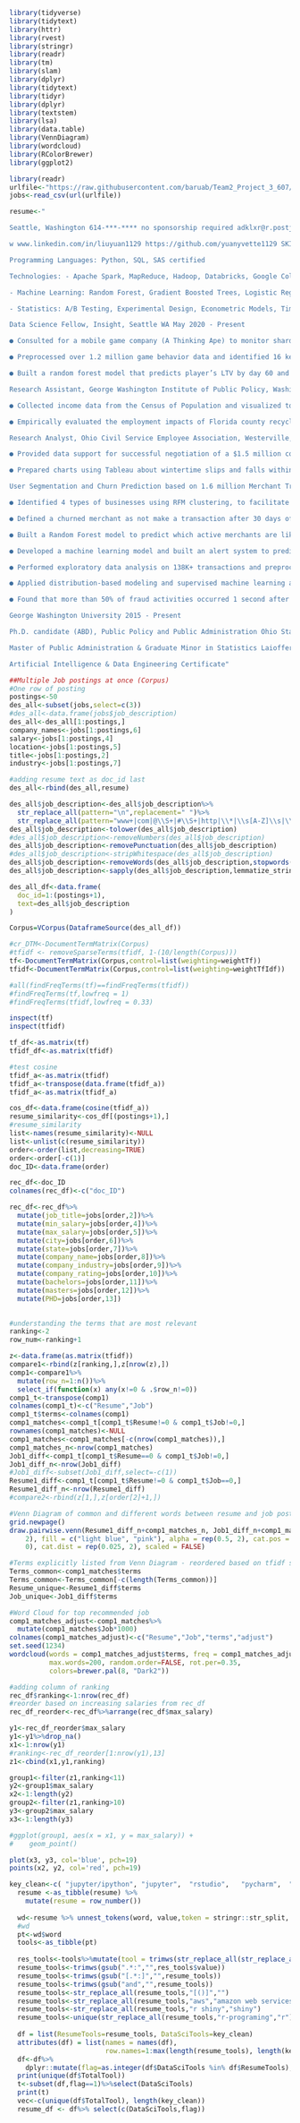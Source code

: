 
```r
library(tidyverse)
library(tidytext)
library(httr)
library(rvest)
library(stringr)
library(readr)
library(tm)
library(slam)
library(dplyr)
library(tidytext)
library(tidyr)
library(dplyr)
library(textstem)
library(lsa)
library(data.table)
library(VennDiagram)
library(wordcloud)
library(RColorBrewer)
library(ggplot2)
```


```r
library(readr)
urlfile<-"https://raw.githubusercontent.com/baruab/Team2_Project_3_607/main/job_posting.csv"
jobs<-read_csv(url(urlfile))

resume<-"

Seattle, Washington 614-***-**** no sponsorship required adklxr@r.postjobfree.com

w www.linkedin.com/in/liuyuan1129 https://github.com/yuanyvette1129 SKILLS

Programming Languages: Python, SQL, SAS certified

Technologies: - Apache Spark, MapReduce, Hadoop, Databricks, Google Colab, Git, Tableau

- Machine Learning: Random Forest, Gradient Boosted Trees, Logistic Regression, Lasso, Ridge, PCA, KNN, NLP, Clustering, Anomaly Detection, Recommendation System

- Statistics: A/B Testing, Experimental Design, Econometric Models, Time Series Forecasting EXPERIENCE

Data Science Fellow, Insight, Seattle WA May 2020 - Present

● Consulted for a mobile game company (A Thinking Ape) to monitor shard health and improve game monetization

● Preprocessed over 1.2 million game behavior data and identified 16 key gameplay features from over 90 features using filter and embedded feature selection techniques

● Built a random forest model that predicts player’s LTV by day 60 and identified low-performing shards for the community specialist team for early intervention

Research Assistant, George Washington Institute of Public Policy, Washington D.C. Sep 2015 - May 2020

● Collected income data from the Census of Population and visualized to understand the geography of U.S. county-level income inequality from 1950 to 2010

● Empirically evaluated the employment impacts of Florida county recycling programs based on fixed effects regression model and estimated that a 1 percentage point increase in county recycling rate leads to a 0.4% job growth in solid waste and recycling industry

Research Analyst, Ohio Civil Service Employee Association, Westerville, Ohio 2014 – 2015

● Provided data support for successful negotiation of a $1.5 million contract with County Job and Family Services

● Prepared charts using Tableau about wintertime slips and falls within Department of Rehabilitation and Corrections to help analyze and develop recommendations for injury reduction PROJECTS

User Segmentation and Churn Prediction based on 1.6 million Merchant Transaction Activities Feb 2021

● Identified 4 types of businesses using RFM clustering, to facilitate customized action plans to different segments

● Defined a churned merchant as not make a transaction after 30 days of their first transaction, and self-labeled merchants into churn/no churn

● Built a Random Forest model to predict which active merchants are likely to churn in the near future, with a F1 score= 0.45; found that the total transaction amount in a month is the most predictive of churning Financial Anomaly Detection and Risk Analysis in Python August 2020

● Developed a machine learning model and built an alert system to predict and prevent fraudulent activities

● Performed exploratory data analysis on 138K+ transactions and preprocessed data by matching IP address to country, feature engineering, encoding categorical features, and handling imbalance labeled data by SMOTE

● Applied distribution-based modeling and supervised machine learning algorithms, and selected random forest model as the final model (best F1: 0.67)

● Found that more than 50% of fraud activities occurred 1 second after sign up and the more a device or an IP is shared, the more likely to be classified as at risk EDUCATION

George Washington University 2015 - Present

Ph.D. candidate (ABD), Public Policy and Public Administration Ohio State University 2012 - 2014

Master of Public Administration & Graduate Minor in Statistics Laioffer 2019 - 2020

Artificial Intelligence & Data Engineering Certificate"

```


```r
##Multiple Job postings at once (Corpus)
#One row of posting
postings<-50
des_all<-subset(jobs,select=c(3))
#des_all<-data.frame(jobs$job_description)
des_all<-des_all[1:postings,]
company_names<-jobs[1:postings,6]
salary<-jobs[1:postings,4]
location<-jobs[1:postings,5]
title<-jobs[1:postings,2]
industry<-jobs[1:postings,7]

#adding resume text as doc_id last
des_all<-rbind(des_all,resume)

des_all$job_description<-des_all$job_description%>%
  str_replace_all(pattern="\n",replacement=" ")%>%
  str_replace_all(pattern="www+|com|@\\S+|#\\S+|http|\\*|\\s[A-Z]\\s|\\s[a-z]\\s|\\d|�+",replacement=" ")
des_all$job_description<-tolower(des_all$job_description)
#des_all$job_description<-removeNumbers(des_all$job_description)
des_all$job_description<-removePunctuation(des_all$job_description)
#des_all$job_description<-stripWhitespace(des_all$job_description)
des_all$job_description<-removeWords(des_all$job_description,stopwords("en"))
des_all$job_description<-sapply(des_all$job_description,lemmatize_strings)

des_all_df<-data.frame(
  doc_id=1:(postings+1),
  text=des_all$job_description
)

Corpus=VCorpus(DataframeSource(des_all_df))

#cr_DTM<-DocumentTermMatrix(Corpus)
#tfidf <- removeSparseTerms(tfidf, 1-(10/length(Corpus)))
tf<-DocumentTermMatrix(Corpus,control=list(weighting=weightTf))
tfidf<-DocumentTermMatrix(Corpus,control=list(weighting=weightTfIdf))

#all(findFreqTerms(tf)==findFreqTerms(tfidf))
#findFreqTerms(tf,lowfreq = 1)
#findFreqTerms(tfidf,lowfreq = 0.33)

inspect(tf)
inspect(tfidf)

tf_df<-as.matrix(tf)
tfidf_df<-as.matrix(tfidf)


```

```r
#test cosine
tfidf_a<-as.matrix(tfidf)
tfidf_a<-transpose(data.frame(tfidf_a))
tfidf_a<-as.matrix(tfidf_a)

cos_df<-data.frame(cosine(tfidf_a))
resume_similarity<-cos_df[(postings+1),]
#resume_similarity
list<-names(resume_similarity)<-NULL
list<-unlist(c(resume_similarity))
order<-order(list,decreasing=TRUE)
order<-order[-c(1)]
doc_ID<-data.frame(order)

rec_df<-doc_ID
colnames(rec_df)<-c("doc_ID")

rec_df<-rec_df%>%
  mutate(job_title=jobs[order,2])%>%
  mutate(min_salary=jobs[order,4])%>%
  mutate(max_salary=jobs[order,5])%>%
  mutate(city=jobs[order,6])%>%
  mutate(state=jobs[order,7])%>%
  mutate(company_name=jobs[order,8])%>%
  mutate(company_industry=jobs[order,9])%>%
  mutate(company_rating=jobs[order,10])%>%
  mutate(bachelors=jobs[order,11])%>%
  mutate(masters=jobs[order,12])%>%
  mutate(PHD=jobs[order,13])
  

```

```r
#understanding the terms that are most relevant
ranking<-2
row_num<-ranking+1

z<-data.frame(as.matrix(tfidf)) 
compare1<-rbind(z[ranking,],z[nrow(z),]) 
comp1<-compare1%>%
  mutate(row_n=1:n())%>%
  select_if(function(x) any(x!=0 & .$row_n!=0))
comp1_t<-transpose(comp1)
colnames(comp1_t)<-c("Resume","Job")
comp1_t$terms<-colnames(comp1)
comp1_matches<-comp1_t[comp1_t$Resume!=0 & comp1_t$Job!=0,]
rownames(comp1_matches)<-NULL
comp1_matches<-comp1_matches[-c(nrow(comp1_matches)),]
comp1_matches_n<-nrow(comp1_matches)
Job1_diff<-comp1_t[comp1_t$Resume==0 & comp1_t$Job!=0,]
Job1_diff_n<-nrow(Job1_diff)
#Job1_diff<-subset(Job1_diff,select=-c(1))
Resume1_diff<-comp1_t[comp1_t$Resume!=0 & comp1_t$Job==0,]
Resume1_diff_n<-nrow(Resume1_diff)
#compare2<-rbind(z[1,],z[order[2]+1,])

#Venn Diagram of common and different words between resume and job posting. 
grid.newpage()
draw.pairwise.venn(Resume1_diff_n+comp1_matches_n, Job1_diff_n+comp1_matches_n, comp1_matches_n, category = c("Terms in your resume", "Terms in Job Posting"), lty = rep("blank", 
    2), fill = c("light blue", "pink"), alpha = rep(0.5, 2), cat.pos = c(0, 
    0), cat.dist = rep(0.025, 2), scaled = FALSE)

#Terms explicitly listed from Venn Diagram - reordered based on tfidf score
Terms_common<-comp1_matches$terms
Terms_common<-Terms_common[-c(length(Terms_common))]
Resume_unique<-Resume1_diff$terms
Job_unique<-Job1_diff$terms

#Word Cloud for top recommended job
comp1_matches_adjust<-comp1_matches%>%
  mutate(comp1_matches$Job*1000)
colnames(comp1_matches_adjust)<-c("Resume","Job","terms","adjust")
set.seed(1234)
wordcloud(words = comp1_matches_adjust$terms, freq = comp1_matches_adjust$adjust, min.freq = 1,
          max.words=200, random.order=FALSE, rot.per=0.35, 
          colors=brewer.pal(8, "Dark2"))

```

```r
#adding column of ranking
rec_df$ranking<-1:nrow(rec_df)
#reorder based on increasing salaries from rec_df
rec_df_reorder<-rec_df%>%arrange(rec_df$max_salary)

y1<-rec_df_reorder$max_salary
y1<-y1%>%drop_na()
x1<-1:nrow(y1)
#ranking<-rec_df_reorder[1:nrow(y1),13]
z1<-cbind(x1,y1,ranking)

group1<-filter(z1,ranking<11)
y2<-group1$max_salary
x2<-1:length(y2)
group2<-filter(z1,ranking>10)
y3<-group2$max_salary
x3<-1:length(y3)

#ggplot(group1, aes(x = x1, y = max_salary)) +
#    geom_point()

plot(x3, y3, col='blue', pch=19)
points(x2, y2, col='red', pch=19)

```



```r

key_clean<-c( "jupyter/ipython", "jupyter",  "rstudio",   "pycharm",  "visual studio code",  "nteract", "atom", "matlab", "visual studio",   "notepad++","sublime text", "vim", "intellij", "spyder", "kaggle kernels", "google colab", "azure notebook",  "domino datalab","google cloud datalab", "paperspace", "floydhub", "crestle", "jupyterhub", "google cloud platform (gcp)",   "amazon web services (aws)",   "microsoft azure",   "ibm cloud",   "alibaba cloud", "python", "r","sql","bash","java", "javascript/typescript", "visual basic/vba", "c/c++", "scala","go", "c#/.net", "php",  "ruby", "sas/stata",  "scikit-learn",  "tensorflow",  "keras", "pytorch","spark mllib", "h20", "fastai", "mxnet", "caret",  "xgboost", "mlr", "prophet", "randomforest", "lightgbm", "cntk", "caffe", "ggplot2",  "matplotlib", "altair", "shiny", "d3", "plotly", "bokeh", "seaborn", "geoplotlib", "leaflet",  "lattice",  "aws elastic compute cloud (ec2)",  "google compute engine", "aws elastic beanstalk", "google app engine", "google kubernetes engine", "aws lambda", "google cloud functions","aws batch",  "azure virtual machines", "azure container service",  "azure functions",  "azure event grid",  "azure batch", "azure kubernetes service", "ibm cloud virtual servers", "ibm cloud container registry",   "ibm cloud kubernetes service", "ibm cloud foundry",  "amazon transcribe", "google cloud speech-to-text api",  "amazon rekognition", "google cloud vision api", "amazon comprehend", "google cloud natural language api", "amazon translate","google cloud translation api", "amazon lex", "google dialogflow enterprise edition",  "amazon rekognition video", "google cloud video intelligence api",  "google cloud automl", "amazon sagemaker","google cloud machine learning engine",  "datarobot",   "h20 driverless ai", "sas", "dataiku",  "rapidminer",  "instabase", "algorithmia", "dataversity", "cloudera", "azure machine learning studio", "azure machine learning workbench", "azure cortana intelligence suite", "azure bing speech api",  "azure speaker recognition api","azure computer vision api",  "azure face api", "azure video api", "ibm watson studio", "ibm watson knowledge catalog",  "ibm watson assistant", "ibm watson discovery", "ibm watson text to speech", "ibm watson visual recognition",  "ibm watson machine learning", "azure cognitive services",  "aws relational database service", "aws aurora",  "google cloud sql","google cloud spanner", "aws dynamodb",  "google cloud datastore", "google cloud bigtable", "aws simpledb", "microsoft sql server", "mysql","postgressql", "sqlite",  "oracle database","ingres", "microsoft access", "nexusdb",  "sap iq", "google fusion tables", "azure database for mysql",   "azure cosmos db", "azure sql database","azure database for postgresql",  "postgresql", "ibm cloud compose",  "ibm cloud compose for mysql",  "ibm cloud compose for postgresql", "ibm cloud db2",  "aws elastic mapreduce", "google cloud dataproc", "google cloud dataflow",   "google cloud dataprep", "aws kinesis", "google cloud pub/sub", "aws athena", "aws redshift", "google bigquery", "teradata",  "microsoft analysis services",  "oracle exadata",  "oracle warehouse builder", "snowflake","databricks",     "azure sql data warehouse",  "azure hdinsight", "azure stream analytics","ibm infosphere datastorage","ibm cloud analytics engine", "ibm cloud streaming analytics","audio data", "categorical data", "genetic data", "geospatial data", "image data", "numerical data", "sensor data","tabular data", "text data", "time series data", "video data", "government websites", "university research group websites", "non-profit research group websites", "dataset aggregator/platform (socrata, kaggle public datasets platform, etc.)", "i collect my own data (web-scraping, etc.)",  "publicly released data from private companies", "google search",  "google dataset search", "github","git")
  resume <-as_tibble(resume) %>%
    mutate(resume = row_number())
  
  wd<-resume %>% unnest_tokens(word, value,token = stringr::str_split, pattern = "[,;]")
  #wd
  pt<-wd$word
  tools<-as_tibble(pt)
  
  res_tools<-tools%>%mutate(tool = trimws(str_replace_all(str_replace_all(unlist(tools),"[&():>]",""),"and","")))
  resume_tools<-trimws(gsub(".*:","",res_tools$value))
  resume_tools<-trimws(gsub("[.*:]","",resume_tools))
  resume_tools<-trimws(gsub("and","",resume_tools))
  resume_tools<-str_replace_all(resume_tools,"[()]","")
  resume_tools<-str_replace_all(resume_tools,"aws","amazon web services (aws)")
  resume_tools<-str_replace_all(resume_tools,"r shiny","shiny")
  resume_tools<-unique(str_replace_all(resume_tools,"r-programing","r"))
  
  df = list(ResumeTools=resume_tools, DataSciTools=key_clean)
  attributes(df) = list(names = names(df),
                        row.names=1:max(length(resume_tools), length(key_clean)), class='data.frame')
  df<-df%>%
    dplyr::mutate(flag=as.integer(df$DataSciTools %in% df$ResumeTools),TotalTool=sum(flag))
  print(unique(df$TotalTool))
  t<-subset(df,flag==1)%>%select(DataSciTools)
  print(t)
  vec<-c(unique(df$TotalTool), length(key_clean))
  resume_df <- df%>% select(c(DataSciTools,flag))

```
